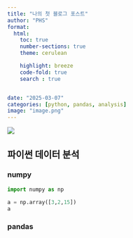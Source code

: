 ```yaml
---
title: "나의 첫 블로그 포스트"
author: "PHS"
format:
  html:
    toc: true
    number-sections: true
    theme: cerulean

    highlight: breeze
    code-fold: true
    search : true


date: "2025-03-07"
categories: [python, pandas, analysis]
image: "image.png"
---
```


![](image.png)

## 파이썬 데이터 분석

### numpy

```python
import numpy as np

a = np.array([3,2,15])
a

```

### pandas

```python

```